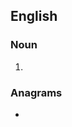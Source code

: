 ==English==

===Noun===
{{head|en|noun form}}

# {{plural of|achene|lang=en}}

===Anagrams===
* {{anagrams|en|a=aceehns|enchase}}